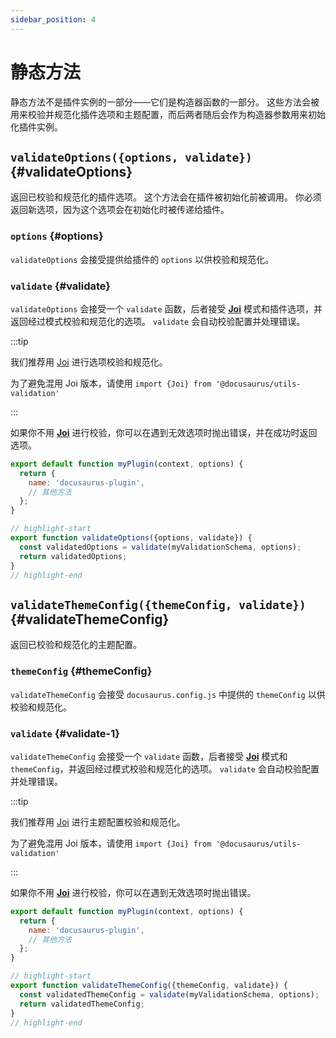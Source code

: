 ```yaml
---
sidebar_position: 4
---
```


# 静态方法

静态方法不是插件实例的一部分——它们是构造器函数的一部分。 这些方法会被用来校验并规范化插件选项和主题配置，而后两者随后会作为构造器参数用来初始化插件实例。

## `validateOptions({options, validate})` {#validateOptions}

返回已校验和规范化的插件选项。 这个方法会在插件被初始化前被调用。 你必须返回新选项，因为这个选项会在初始化时被传递给插件。

### `options` {#options}

`validateOptions` 会接受提供给插件的 `options` 以供校验和规范化。

### `validate` {#validate}

`validateOptions` 会接受一个 `validate` 函数，后者接受 **[Joi](https://www.npmjs.com/package/joi)** 模式和插件选项，并返回经过模式校验和规范化的选项。 `validate` 会自动校验配置并处理错误。

:::tip

我们推荐用 [Joi](https://www.npmjs.com/package/joi) 进行选项校验和规范化。

为了避免混用 Joi 版本，请使用 `import {Joi} from '@docusaurus/utils-validation'`

:::

如果你不用 **[Joi](https://www.npmjs.com/package/joi)** 进行校验，你可以在遇到无效选项时抛出错误，并在成功时返回选项。

```js title="my-plugin/src/index.js"
export default function myPlugin(context, options) {
  return {
    name: 'docusaurus-plugin',
    // 其他方法
  };
}

// highlight-start
export function validateOptions({options, validate}) {
  const validatedOptions = validate(myValidationSchema, options);
  return validatedOptions;
}
// highlight-end
```

## `validateThemeConfig({themeConfig, validate})` {#validateThemeConfig}

返回已校验和规范化的主题配置。

### `themeConfig` {#themeConfig}

`validateThemeConfig` 会接受 `docusaurus.config.js` 中提供的 `themeConfig` 以供校验和规范化。

### `validate` {#validate-1}

` validateThemeConfig ` 会接受一个 `validate` 函数，后者接受 **[Joi](https://www.npmjs.com/package/joi)** 模式和 `themeConfig`，并返回经过模式校验和规范化的选项。 `validate` 会自动校验配置并处理错误。

:::tip

我们推荐用 [Joi](https://www.npmjs.com/package/joi) 进行主题配置校验和规范化。

为了避免混用 Joi 版本，请使用 `import {Joi} from '@docusaurus/utils-validation'`

:::

如果你不用 **[Joi](https://www.npmjs.com/package/joi)** 进行校验，你可以在遇到无效选项时抛出错误。

```js title="my-theme/src/index.js"
export default function myPlugin(context, options) {
  return {
    name: 'docusaurus-plugin',
    // 其他方法
  };
}

// highlight-start
export function validateThemeConfig({themeConfig, validate}) {
  const validatedThemeConfig = validate(myValidationSchema, options);
  return validatedThemeConfig;
}
// highlight-end
```
